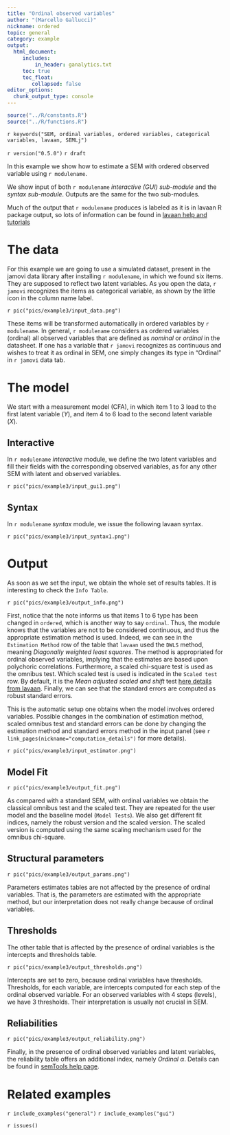 ```yaml
---
title: "Ordinal observed variables"
author: "(Marcello Gallucci)"
nickname: ordered
topic: general
category: example
output: 
  html_document:
     includes:
         in_header: ganalytics.txt
     toc: true
     toc_float:
        collapsed: false
editor_options: 
  chunk_output_type: console
---
```


```r
source("../R/constants.R")
source("../R/functions.R")

```


`r keywords("SEM, ordinal variables, ordered variables, categorical variables, lavaan, SEMLj")`

`r version("0.5.0")`
`r draft`

In this example we show how to estimate a SEM with ordered observed variable using `r modulename`. 

We show input of both `r modulename` _interactive (GUI) sub-module_ and the _syntax sub-module_. Outputs are the same for the two sub-modules.

Much of the output that `r modulename` produces is labeled as it is in lavaan R package output, so lots of information can be found in [lavaan help and tutorials](https://lavaan.ugent.be/tutorial/tutorial.pdf)

# The data

For this example we are going to use a simulated dataset, present in the jamovi data library after installing `r modulename`, in which we found six items. They are supposed to reflect two latent variables. As you open the data, `r jamovi` recognizes the items as categorical variable, as shown by the little icon in the column name label.

`r pic("pics/example3/input_data.png")`

These items will be transformed automatically in ordered variables by `r modulename`. In general, `r modulename` considers as ordered variables (ordinal) all observed variables that are defined as _nominal_ or _ordinal_ in the datasheet. If one has a variable that `r jamovi` recognizes as continuous and wishes to treat it as ordinal in SEM, one simply changes its type in "Ordinal" in `r jamovi` data tab.

# The model

We start with a measurement model (CFA), in which item 1 to 3 load to the first latent variable ($Y$), and item 4 to 6 load to the second latent variable ($X$).

## Interactive

In `r modulename` _interactive_ module, we define the two latent variables and fill their fields with the corresponding observed variables, as for any other SEM with latent and observed variables.

`r pic("pics/example3/input_gui1.png")`

## Syntax

In `r modulename` _syntax_ module, we issue the following lavaan syntax.

`r pic("pics/example3/input_syntax1.png")`


# Output

As soon as we set the input, we obtain the whole set of results tables. It is interesting to check the `Info Table`.

`r pic("pics/example3/output_info.png")`

First, notice that the note informs us that items 1 to 6 type has been changed in `ordered`, which is another way to say `ordinal`. Thus, the module knows that the variables are not to be considered continuous, and thus the appropriate estimation method is used. Indeed, we can see in the `Estimation Method` row of the table that `lavaan` used the `DWLS` method, meaning _Diagonally weighted least squares_. The method is appropriated for ordinal observed variables, implying that the estimates are based upon polychoric correlations. Furthermore, a scaled chi-square test is used as the omnibus test. Which scaled test is used is indicated in the `Scaled test` row. By default, it is the _Mean adjusted scaled and shift_ test [here details from lavaan](https://lavaan.ugent.be/tutorial/est.html).   Finally, we can see that the standard errors are computed as robust standard errors.

This is the automatic setup one obtains when the model involves ordered variables. Possible changes in the combination of estimation method, scaled omnibus test and standard errors can be done by changing the estimation method and standard errors method in the input panel (see `r link_pages(nickname="computation_details")` for more details).

`r pic("pics/example3/input_estimator.png")`

## Model Fit

`r pic("pics/example3/output_fit.png")`

As compared with a standard SEM, with ordinal variables we obtain the classical omnibus test and the scaled test. They are repeated for the user model and the baseline model (`Model Tests`). We also get different fit indices, namely the robust version and the scaled version. The scaled version is computed using the same scaling mechanism used for the omnibus chi-square.

## Structural parameters

`r pic("pics/example3/output_params.png")`

Parameters estimates tables are not affected by the presence of ordinal variables. That is, the parameters are estimated with the appropriate method, but our interpretation does not really change because of ordinal variables.

## Thresholds

The other table that is affected by the presence of ordinal variables is the intercepts and thresholds table. 

`r pic("pics/example3/output_thresholds.png")`

Intercepts are set to zero, because ordinal variables have thresholds. Thresholds, for each variable, are intercepts computed for each step of the ordinal observed variable. For an observed variables with 4 steps (levels), we have 3 thresholds. Their interpretation is usually not crucial in SEM.

## Reliabilities

`r pic("pics/example3/output_reliability.png")`

Finally, in the presence of ordinal observed variables and latent variables, the reliability table offers an additional index, namely _Ordinal_ $\alpha$. Details can be found in [semTools help page](https://rdrr.io/cran/semTools/man/reliability.html).

# Related examples
`r include_examples("general")`
`r include_examples("gui")`

`r issues()`